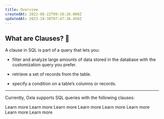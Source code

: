 ```yaml
---
title: Overview
createdAt: 2022-08-22T09:10:26.000Z
updatedAt: 2023-10-30T07:47:36.450Z
---
```


## What are Clauses? 🤔

A clause in SQL is part of a query that lets you:

*   filter and analyze large amounts of data stored in the database with the customization query you prefer.&#x20;

*   retrieve a set of records from the table.

*   specify a condition on a table’s columns or records.

***

Currently, Oxla supports SQL queries with the following clauses:

<CardGroup cols={4}>
  <Card
    title="FROM"
    href="https://oxla.mintlify.app/welcome"
>
    Learn more
  </Card>
  <Card
    title="WHERE"
    href="https://oxla.mintlify.app/welcome"
>
    Learn more
  </Card>
  <Card
    title="GROUP BY"
    href="https://oxla.mintlify.app/welcome"
>
    Learn more
  </Card>
  <Card
    title="HAVING"
    href="https://oxla.mintlify.app/welcome"
>
    Learn more
  </Card>
  <Card
    title="ORDER BY"
    href="https://oxla.mintlify.app/welcome"
>
    Learn more
  </Card>
  <Card
    title="LIMIT"
    href="https://oxla.mintlify.app/welcome"
>
    Learn more
  </Card>
  <Card
    title="OFFSET"
    href="https://oxla.mintlify.app/welcome"
>
    Learn more
  </Card>
  <Card
    title="Set Operations"
    href="https://oxla.mintlify.app/welcome"
>
    Learn more
  </Card>
</CardGroup>




